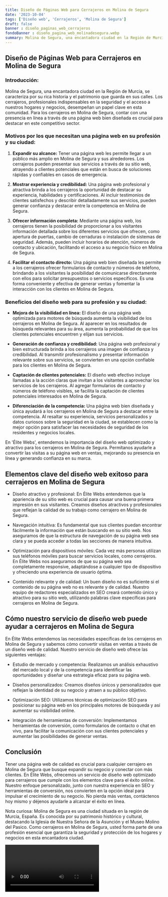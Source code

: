 ```yaml
---
title: Diseño de Páginas Web para Cerrajeros en Molina de Segura
date: '2023-10-04'
tags: ['Diseño web', 'Cerrajeros', 'Molina de Segura']
draft: false
banner : diseño_paginas_web_cerrajeros
fondoBanner : diseño_pagina_web_molinadesegura.webp
summary: Molina de Segura, una encantadora ciudad en la Región de Murcia, se caracteriza por su rica historia y el patrimonio que guarda en sus calles. Los cerrajeros, profesionales indispensables en la seguridad y el acceso a nuestros hogares y negocios, desempeñan un papel clave en esta comunidad. Para los cerrajeros en Molina de Segura, contar con una presencia en línea a través de una página web bien diseñada es crucial para destacar en este competitivo sector.
---
```


## **Diseño de Páginas Web para Cerrajeros en Molina de Segura**

### Introducción:

Molina de Segura, una encantadora ciudad en la Región de Murcia, se caracteriza por su rica historia y el patrimonio que guarda en sus calles. Los cerrajeros, profesionales indispensables en la seguridad y el acceso a nuestros hogares y negocios, desempeñan un papel clave en esta comunidad. Para los cerrajeros en Molina de Segura, contar con una presencia en línea a través de una página web bien diseñada es crucial para destacar en este competitivo sector.

### Motivos por los que necesitan una página web en su profesión y su ciudad:

1. **Expandir su alcance:** Tener una página web les permite llegar a un público más amplio en Molina de Segura y sus alrededores. Los cerrajeros pueden presentar sus servicios a través de su sitio web, atrayendo a clientes potenciales que están en busca de soluciones rápidas y confiables en casos de emergencia.

2. **Mostrar experiencia y credibilidad:** Una página web profesional y atractiva brinda a los cerrajeros la oportunidad de destacar su experiencia, habilidades y certificaciones. Al incluir testimonios de clientes satisfechos y describir detalladamente sus servicios, pueden generar confianza y destacar entre la competencia en Molina de Segura.

3. **Ofrecer información completa:** Mediante una página web, los cerrajeros tienen la posibilidad de proporcionar a los visitantes información detallada sobre los diferentes servicios que ofrecen, como apertura de puertas, cambio de cerraduras o instalación de sistemas de seguridad. Además, pueden incluir horarios de atención, números de contacto y ubicación, facilitando el acceso a su negocio físico en Molina de Segura.

4. **Facilitar el contacto directo:** Una página web bien diseñada les permite a los cerrajeros ofrecer formularios de contacto y números de teléfono, brindando a los visitantes la posibilidad de comunicarse directamente con ellos para solicitar presupuestos o servicios específicos. Es una forma conveniente y efectiva de generar ventas y fomentar la interacción con los clientes en Molina de Segura.

### Beneficios del diseño web para su profesión y su ciudad:

- **Mejora de la visibilidad en línea:** El diseño de una página web optimizada para motores de búsqueda aumenta la visibilidad de los cerrajeros en Molina de Segura. Al aparecer en los resultados de búsqueda relevantes para su área, aumenta la probabilidad de que los clientes potenciales encuentren y elijan sus servicios.

- **Generación de confianza y credibilidad:** Una página web profesional y bien estructurada brinda a los cerrajeros una imagen de confianza y credibilidad. Al transmitir profesionalismo y presentar información relevante sobre sus servicios, se convierten en una opción confiable para los clientes en Molina de Segura.

- **Captación de clientes potenciales:** El diseño web efectivo incluye llamadas a la acción claras que invitan a los visitantes a aprovechar los servicios de los cerrajeros. Al agregar formularios de contacto y números de teléfono visibles, se facilita la captación de clientes potenciales interesados en Molina de Segura.

- **Diferenciación de la competencia:** Una página web bien diseñada y única ayudará a los cerrajeros en Molina de Segura a destacar entre la competencia. Al resaltar su experiencia, servicios personalizados y datos curiosos sobre la seguridad en la ciudad, se establecen como la mejor opción para satisfacer las necesidades de seguridad de los residentes y negocios locales.

En 'Élite Webs', entendemos la importancia del diseño web optimizado y atractivo para los cerrajeros en Molina de Segura. Permítanos ayudarle a convertir las visitas a su página web en ventas, mejorando su presencia en línea y generando confianza en su marca.

<GifSeo />

<Cta />

## Elementos clave del diseño web exitoso para cerrajeros en Molina de Segura

- Diseño atractivo y profesional: En Élite Webs entendemos que la apariencia de su sitio web es crucial para causar una buena primera impresión en sus visitantes. Creamos diseños atractivos y profesionales que reflejan la calidad de su trabajo como cerrajero en Molina de Segura.

- Navegación intuitiva: Es fundamental que sus clientes puedan encontrar fácilmente la información que están buscando en su sitio web. Nos aseguramos de que la estructura de navegación de su página web sea clara y se pueda acceder a todas las secciones de manera intuitiva.

- Optimización para dispositivos móviles: Cada vez más personas utilizan sus teléfonos móviles para buscar servicios locales, como cerrajeros. En Élite Webs nos aseguramos de que su página web sea completamente responsive, adaptándose a cualquier tipo de dispositivo y ofreciendo una experiencia de usuario óptima.

- Contenido relevante y de calidad: Un buen diseño no es suficiente si el contenido de su página web no es relevante y de calidad. Nuestro equipo de redactores especializados en SEO creará contenido único y atractivo para su sitio web, utilizando palabras clave específicas para cerrajeros en Molina de Segura.

## Cómo nuestro servicio de diseño web puede ayudar a cerrajeros en Molina de Segura

En Élite Webs entendemos las necesidades específicas de los cerrajeros en Molina de Segura y sabemos cómo convertir visitas en ventas a través de un diseño web de calidad. Nuestro servicio de diseño web ofrece las siguientes ventajas:

- Estudio de mercado y competencia: Realizamos un análisis exhaustivo del mercado local y de la competencia para identificar las oportunidades y diseñar una estrategia eficaz para su página web.

- Diseños personalizados: Creamos diseños únicos y personalizados que reflejan la identidad de su negocio y atraen a su público objetivo.

- Optimización SEO: Utilizamos técnicas de optimización SEO para posicionar su página web en los principales motores de búsqueda y así aumentar su visibilidad online.

- Integración de herramientas de conversión: Implementamos herramientas de conversión, como formularios de contacto o chat en vivo, para facilitar la comunicación con sus clientes potenciales y aumentar las posibilidades de generar ventas.

## Conclusión

Tener una página web de calidad es crucial para cualquier cerrajero en Molina de Segura que busque expandir su negocio y conectar con más clientes. En Élite Webs, ofrecemos un servicio de diseño web optimizado para cerrajeros que cumple con los elementos clave para el éxito online. Nuestro enfoque personalizado, junto con nuestra experiencia en SEO y herramientas de conversión, nos convierten en la opción ideal para impulsar el crecimiento de su negocio. No pierda más ventas, contáctenos hoy mismo y déjenos ayudarle a alcanzar el éxito en línea.

Nota curiosa: Molina de Segura es una ciudad situada en la región de Murcia, España. Es conocida por su patrimonio histórico y cultural, destacando la Iglesia de Nuestra Señora de la Asunción y el Museo Molino del Pasico. Como cerrajeros en Molina de Segura, usted forma parte de una profesión esencial que garantiza la seguridad y protección de los hogares y negocios en esta encantadora ciudad.

<Video />

<CtaBot job='Cerrajeros' city='Molina de Segura'/>

<Gmaps query='Molina de Segura+españa+maps' />